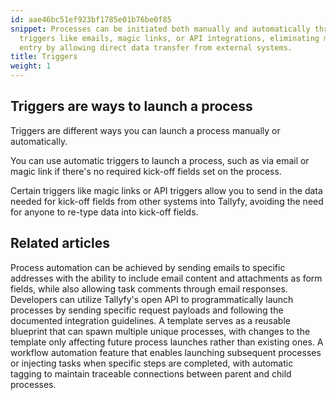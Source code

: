 ```yaml
---
id: aae46bc51ef923bf1785e01b76be0f85
snippet: Processes can be initiated both manually and automatically through various
  triggers like emails, magic links, or API integrations, eliminating manual data
  entry by allowing direct data transfer from external systems.
title: Triggers
weight: 1
---
```


## Triggers are ways to launch a process

Triggers are different ways you can launch a process manually or automatically.

You can use automatic triggers to launch a process, such as via email or magic link if there's no required kick-off fields set on the process.

Certain triggers like magic links or API triggers allow you to send in the data needed for kick-off fields from other systems into Tallyfy, avoiding the need for anyone to re-type data into kick-off fields.



<PageTree />


## Related articles
<CardGrid>
<LinkTitleCard header="<b>Triggers > Launch via inbound email</b>" href="/products/pro/launching/triggers/via-email/" > Process automation can be achieved by sending emails to specific addresses with the ability to include email content and attachments as form fields, while also allowing task comments through email responses. </LinkTitleCard>
<LinkTitleCard header="<b>Triggers > Launch via API</b>" href="/products/pro/launching/triggers/via-api/" > Developers can utilize Tallyfy's open API to programmatically launch processes by sending specific request payloads and following the documented integration guidelines. </LinkTitleCard>
<LinkTitleCard header="<b>Pro > Launching</b>" href="/products/pro/launching/" > A template serves as a reusable blueprint that can spawn multiple unique processes, with changes to the template only affecting future process launches rather than existing ones. </LinkTitleCard>
<LinkTitleCard header="<b>Launching > Launch another process when a task is completed</b>" href="/products/pro/launching/launch-process-when-task-is-completed/" > A workflow automation feature that enables launching subsequent processes or injecting tasks when specific steps are completed, with automatic tagging to maintain traceable connections between parent and child processes. </LinkTitleCard>
</CardGrid>